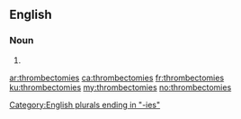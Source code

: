 ==English==

===Noun===
{{head|en|plural}}

# {{plural of|thrombectomy|lang=en}}

[[Category:English plurals ending in "-ies"]]

[[ar:thrombectomies]]
[[ca:thrombectomies]]
[[fr:thrombectomies]]
[[ku:thrombectomies]]
[[my:thrombectomies]]
[[no:thrombectomies]]